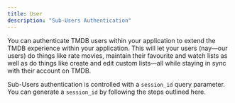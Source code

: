 ```yaml
---
title: User
description: "Sub-Users Authentication"
---
```

You can authenticate TMDB users within your application to extend the TMDB experience within your application. 
This will let your users (nay—our users) do things like rate movies, maintain their favourite and watch lists as well as do things like create and edit custom lists—all while staying in sync with their account on TMDB.

Sub-Users authentication is controlled with a `session_id` query parameter. 
You can generate a `session_id` by following the steps outlined here.